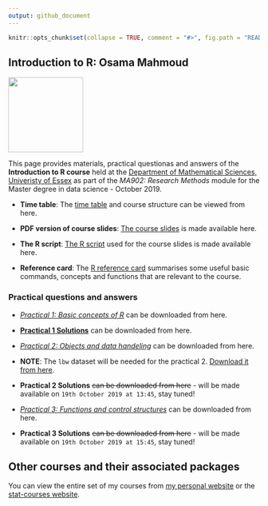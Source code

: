 ```yaml
---
output: github_document
---
```

<!-- README.md is generated from README.Rmd. Please edit that file -->

```r
knitr::opts_chunk$set(collapse = TRUE, comment = "#>", fig.path = "README-")
```

## Introduction to R: Osama Mahmoud

<img src="https://raw.githubusercontent.com/statcourses/Intro-R/master/Images/R.png" width = 150 height = 150>


This page provides materials, practical questionas and  answers of the **Introduction to R course** held at the <a href="https://www.essex.ac.uk/departments/mathematical-sciences" target="_blank">Department of Mathematical Sciences, Univeristy of Essex</a>  as part of the *MA902: Research Methods* module for the Master degree in data science - October 2019.

  * **Time table**:
The [time table](https://raw.githubusercontent.com/statcourses/Intro-R/master/Time_table.pdf) and course structure can be viewed from here.

  * **PDF version of course slides**:
[The course slides](https://raw.githubusercontent.com/statcourses/Intro-R/master/slides.pdf) is made available here.

  * **The R script**:
[The R script](https://raw.githubusercontent.com/statcourses/Intro-R/master/Rscript.R) used for the course slides is made available here.

  * **Reference card**:
The [R reference card](https://raw.githubusercontent.com/statcourses/Intro-R/master/Refcard.pdf) summarises some useful basic commands, concepts and functions that are relevant to the course.

### Practical questions and answers

  * [*Practical 1: Basic concepts of R*](https://raw.githubusercontent.com/statcourses/Intro-R/master/Practical_1/Practical_Intro-1.pdf) can be downloaded from here.
  
  * [**Practical 1 Solutions**](https://raw.githubusercontent.com/statcourses/Intro-R/master/Practical_1/Solution_Intro-1.pdf) can be downloaded from here.
  
  * [*Practical 2: Objects and data handeling*](https://raw.githubusercontent.com/statcourses/Intro-R/master/Practical_2/Practical_Intro-2.pdf) can be downloaded from here.
  
  * **NOTE**: The `lbw` dataset will be needed for the practical 2. [Download it from here](https://raw.githubusercontent.com/statcourses/Intro-R/master/Practical_2/lbw.csv).
  
  * **Practical 2 Solutions** ~~can be downloaded from here~~ - will be made available on `19th October 2019 at 13:45`, stay tuned!
  
  * [*Practical 3: Functions and control structures*](https://raw.githubusercontent.com/statcourses/Intro-R/master/Practical_3/Practical_Intro-3.pdf) can be downloaded from here.
  
  * **Practical 3 Solutions** ~~can be downloaded from here~~ - will be made available on `19th October 2019 at 15:45`, stay tuned!
  

## Other courses and their associated packages

You can view the entire set of my courses from [my personal website](http://osmahmoud.com/R-courses/) or the [stat-courses website](https://statcourses.github.io/).
